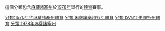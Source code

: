 這個分類包含[[麻薩諸塞州|麻薩諸塞州]]於[[1978年體育|1978年]]舉行的[[體育|體育]]賽事。

[[分類:1970年代麻薩諸塞州體育|分類:1970年代麻薩諸塞州體育]]
[[分類:麻薩諸塞州各年體育|分類:麻薩諸塞州各年體育]]
[[分類:1978年美國各州體育|分類:1978年美國各州體育]]
[[分類:1978年麻薩諸塞州|分類:1978年麻薩諸塞州]]